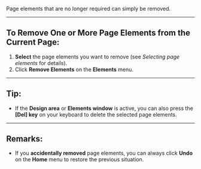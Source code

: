 
Page elements that are no longer required can simply be removed.

---

## To Remove One or More Page Elements from the Current Page:

1. **Select** the page elements you want to remove (see *Selecting page elements* for details).
2. Click **Remove Elements** on the **Elements** menu.

---

## Tip:

- If the **Design area** or **Elements window** is active, you can also press the **[Del] key** on your keyboard to delete the selected page elements.

---

## Remarks:

- If you **accidentally removed** page elements, you can always click **Undo** on the **Home** menu to restore the previous situation.
